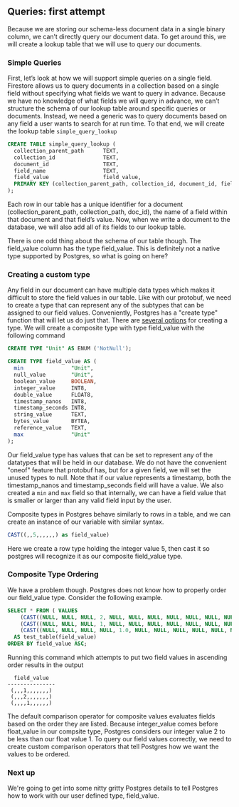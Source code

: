 ## Queries: first attempt

Because we are storing our schema-less document data in a single binary column,
we can’t directly query our document data. To get around this, we will create a
lookup table that we will use to query our documents.

### Simple Queries

First, let’s look at how we will support simple queries on a single field.
Firestore allows us to query documents in a collection based on a single field
without specifying what fields we want to query in advance. Because we have no
knowledge of what fields we will query in advance, we can’t structure the schema
of our lookup table around specific queries or documents. Instead, we need a
generic was to query documents based on any field a user wants to search for at
run time. To that end, we will create the lookup table `simple_query_lookup`

```sql
CREATE TABLE simple_query_lookup (
  collection_parent_path      TEXT,
  collection_id               TEXT,
  document_id                 TEXT,
  field_name                  TEXT,
  field_value                 field_value,
  PRIMARY KEY (collection_parent_path, collection_id, document_id, field_name)
);
```

Each row in our table has a unique identifier for a document
(collection_parent_path, collection_path, doc_id), the name of a field within
that document and that field’s value. Now, when we write a document to the
database, we will also add all of its fields to our lookup table.

There is one odd thing about the schema of our table though. The field_value
column has the type field_value. This is definitely not a native type supported
by Postgres, so what is going on here?

### Creating a custom type

Any field in our document can have multiple data types which makes it difficult
to store the field values in our table. Like with our protobuf, we need to
create a type that can represent any of the subtypes that can be assigned to our
field values. Conveniently, Postgres has a "create type" function that will let
us do just that. There are
[several options](https://www.postgresql.org/docs/current/sql-createtype.html)
for creating a type. We will create a composite type with type field_value with
the following command

```sql
CREATE TYPE "Unit" AS ENUM ('NotNull');

CREATE TYPE field_value AS (
  min               "Unit",
  null_value        "Unit",
  boolean_value     BOOLEAN,
  integer_value     INT8,
  double_value      FLOAT8,
  timestamp_nanos   INT8,
  timestamp_seconds INT8,
  string_value      TEXT,
  bytes_value       BYTEA,
  reference_value   TEXT,
  max               "Unit"
);

```

Our field_value type has values that can be set to represent any of the
datatypes that will be held in our database. We do not have the convenient
"oneof" feature that protobuf has, but for a given field, we will set the unused
types to null. Note that if our value represents a timestamp, both the
timestamp_nanos and timestamp_seconds field will have a value. We also created a
`min` and `max` field so that internally, we can have a field value that is
smaller or larger than any valid field input by the user.

Composite types in Postgres behave similarly to rows in a table, and we can
create an instance of our variable with similar syntax.

```sql
CAST((,,5,,,,,,) as field_value)
```

Here we create a row type holding the integer value 5, then cast it so postgres
will recognize it as our composite field_value type.

### Composite Type Ordering

We have a problem though. Postgres does not know how to properly order our
field_value type. Consider the following example.

```sql
SELECT * FROM ( VALUES
	(CAST((NULL, NULL, NULL, 2, NULL, NULL, NULL, NULL, NULL, NULL, NULL) AS field_value)),
	(CAST((NULL, NULL, NULL, 1, NULL, NULL, NULL, NULL, NULL, NULL, NULL) AS field_value)),
	(CAST((NULL, NULL, NULL, NULL, 1.0, NULL, NULL, NULL, NULL, NULL, NULL) AS field_value)))
  AS test_table(field_value)
ORDER BY field_value ASC;

```

Running this command which attempts to put two field values in ascending order
results in the output

```
  field_value
---------------
 (,,,1,,,,,,,)
 (,,,2,,,,,,,)
 (,,,,1,,,,,,)
```

The default comparison operator for composite values evaluates fields based on
the order they are listed. Because integer_value comes before float_value in our
compsite type, Postgres considers our integer value 2 to be less than our float
value 1. To query our field values correctly, we need to create custom
comparison operators that tell Postgres how we want the values to be ordered.

### Next up

We're going to get into some nitty gritty Postgres details to tell Postgres how
to work with our user defined type, field_value.
